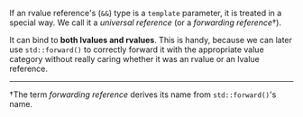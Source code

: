 If an rvalue reference's  (`&&`) type is a `template` parameter, it is treated in a special way.
We call it a *universal reference* (or a *forwarding reference*†).

It can bind to **both lvalues and rvalues**. This is handy, because we can later use `std::forward()` to correctly forward it
with the appropriate value category without really caring whether it was an rvalue or an lvalue reference. 

---

†The term *forwarding reference* derives its name from `std::forward()`'s name.
